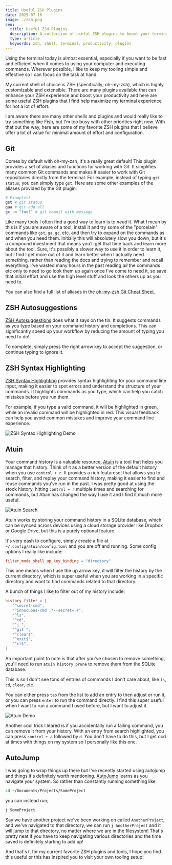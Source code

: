 ```yaml
---
title: Useful ZSH Plugins
date: 2025-07-16
image: ./zsh.png
seo:
  title: Useful ZSH Plugins
  description: A collection of useful ZSH plugins to boost your terminal productivity
  type: article
  keywords: zsh, shell, terminal, productivity, plugins
---
```


Using the terminal today is almost essential, especially if you want to be fast and
efficient when it comes to using your computer and executing commands. Wherever
possible, I like to keep my tooling simple and effective so I can focus on the task at
hand.

My current shell of choice is ZSH (specifically; oh-my-zsh), which is
highly customizable and extensible. There are many plugins available that can
enhance your ZSH experience and boost your productivity and here are some useful ZSH
plugins that I find help maximize my terminal experience for not a lot of effort.

I am aware there are many other shells and plugins and would really like to try something
like Fish, but I'm too busy with other priorities right now. With that out the way,
here are some of my favorite ZSH plugins that I believe offer a lot of value for minimal
amount of effort and configuration.

## Git

Comes by default with oh-my-zsh, it's a really great default! This plugin provides a
set of aliases and functions for working with Git. It simplifies many common Git
commands and makes it easier to work with Git repositories directly from the terminal.
For example, instead of typing `git status`, you can simply type `gst`. Here are
some other examples of the aliases provided by the Git plugin:

```zsh
# Examples!
gst # git status
gaa # git add all
gc -m "foo!" # git commit with message
```

Like many tools I often find a good way to learn is to _need_ it. What I mean by this
is if you are aware of a tool, install it and try some of the "porcelain" commands
like `gst`, `ga`, `gc`, etc. and then try to expand on the commands as and when you need
them. Initially this will absolutely slow you down, but it's a compound investment
that means you'll get that time back and learn more about the tool. Sure, it's
possibly a slower way to use it in order to learn it, but I find I get more out of
it and learn better when I actually need something, rather than reading the docs and
trying to remember and recall everything. I've wasted many hours in the past reading
_all_ the commands etc only to need to go look them up again once I've come to need it,
so save that initial effort and use the high level stuff and look the others up
as you need to.

You can also find a full list of aliases in the
[oh-my-zsh Git Cheat Sheet](https://kapeli.com/cheat_sheets/Oh-My-Zsh_Git.docset/Contents/Resources/Documents/index).

## ZSH Autosuggestions

[ZSH Autosuggestions](https://github.com/zsh-users/zsh-autosuggestions) does what it says on the tin.
It suggests commands as you type based on your command history and completions. This can
significantly speed up your workflow by reducing the amount of typing you need to do!

To complete, simply press the right arrow key to accept the suggestion, or continue
typing to ignore it.

## ZSH Syntax Highlighting

[ZSH Syntax Highlighting](https://github.com/zsh-users/zsh-syntax-highlighting)
provides syntax highlighting for your command line input, making it easier to spot
errors and understand the structure of your commands. It highlights commands as you
type, which can help you catch mistakes before you run them.

For example, if you type a valid command, it will be highlighted in green, while an
invalid command will be highlighted in red. This visual feedback can help you avoid
common mistakes and improve your command line experience.

![ZSH Syntax Highlighting Demo](./zsh-syntax.gif)

## Atuin

Your command history is a valuable resource, [Atuin](https://github.com/atuinsh/atuin)
is a tool that helps you manage that history. Think of it as a better version of
the default history when you use `control + r`. It provides a rich featureset that
allows you to search, filter, and replay your command history, making it easier
to find and reuse commands you've run in the past. I was pretty good at using the
stock history, hitting `control + r` multiple times and searching for commands, but
Atuin has changed the way I use it and I find it much more useful.

![Atuin Search](./zsh-atuin-s.gif)

Atuin works by storing your command history in a SQLite database, which can be synced
across devices using a cloud storage provider like Dropbox or Google Drive, but
this is a purely optional feature.

It's very eash to configure, simply create a file at `~/.config/atuin/config.toml`
and you are off and running. Some config options I really like include:

```toml
filter_mode_shell_up_key_binding = "directory"
```

This one means when I use the up arrow key, it will filter the history
by the current directory, which is super useful when you are working in a specific
directory and want to find commands related to that directory.

A bunch of things I like to filter out of my history include:

```toml
history_filter = [
   "^secret-cmd",
   "^innocuous-cmd .*--secret=.+",
   "^ls",
   "^cd",
   "^j ",
   "^git ",
   "^clear$",
   "^exit$",
   "^cl$",
]
```

An important point to note is that after you've chosen to remove something,
you'll need to run `atuin history prune` to remove them from the SQLite database.

This is so I don't see tons of entries of commands I don't care about, like
`ls`, `cd`, `clear`, etc.

You can either press `tab` from the list to add an entry to then adjust or run
it, or you can press `enter` to run the command directly. I find this
super useful when I want to run a command I used before, but I want to adjust it.

![Atuin Demo](./zsh-atuin-d.gif)

Another cool trick I leared is if you accidentally run a failing command, you can
remove it from your history. With an entry from search highlighted, you can
press `control + a` followed by `d`. You don't have to do this, but I get ocd
at times with things on my system so I personally like this one.

## AutoJump

I was going to wrap things up there but I've recently started using autojump
and things it's definitely worth mentioning. [AutoJump](https://github.com/wting/autojump)
learns as you navigate your system. So rather than constantly running something like

```bash
cd ~/Documents/Projects/SomeProject
```

you can instead run;

```bash
j SomeProject
```

Say we have another project we've been working on called `AnotherProject`, and
we've navigated to that directory, we can run `j AnotherProject` and it will jump
to that directory, no matter where we are in the filesystem! That's pretty neat
if you have to keep navigating various directories and the time saved is definitely
starting to add up!

And that's it for my current favorite ZSH plugins and tools,
I hope you find this useful or this has inspired you to visit your own tooling setup!
